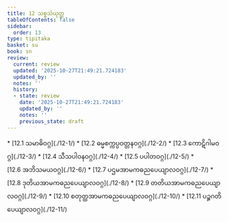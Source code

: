 ```yaml
---
title: 12 သစ္စသံယုတ္တ
tableOfContents: false
sidebar:
  order: 13
type: tipitaka
basket: su
book: sn
review:
  current: review
  updated: '2025-10-27T21:49:21.724183'
  updated_by: ''
  notes: ''
  history:
  - state: review
    date: '2025-10-27T21:49:21.724183'
    updated_by: ''
    notes: ''
    previous_state: draft
---
```



<ReviewStatus review={frontmatter.review} showDetails={true} />

<HypothesisAnnotation frontmatter={frontmatter} />

<DynamicBreadcrumb />



<TableOfContents book="sn" section="12">
* [12.1 သမာဓိဝဂ္ဂ](./12-1/)
* [12.2 ဓမ္မစက္ကပ္ပဝတ္တနဝဂ္ဂ](./12-2/)
* [12.3 ကောဋိဂါမဝဂ္ဂ](./12-3/)
* [12.4 သီသပါဝနဝဂ္ဂ](./12-4/)
* [12.5 ပပါတဝဂ္ဂ](./12-5/)
* [12.6 အဘိသမယဝဂ္ဂ](./12-6/)
* [12.7 ပဌမအာမကဓညပေယျာလဝဂ္ဂ](./12-7/)
* [12.8 ဒုတိယအာမကဓညပေယျာလဝဂ္ဂ](./12-8/)
* [12.9 တတိယအာမကဓညပေယျာလဝဂ္ဂ](./12-9/)
* [12.10 စတုတ္ထအာမကဓညပေယျာလဝဂ္ဂ](./12-10/)
* [12.11 ပဉ္စဂတိပေယျာလဝဂ္ဂ](./12-11/)
</TableOfContents>